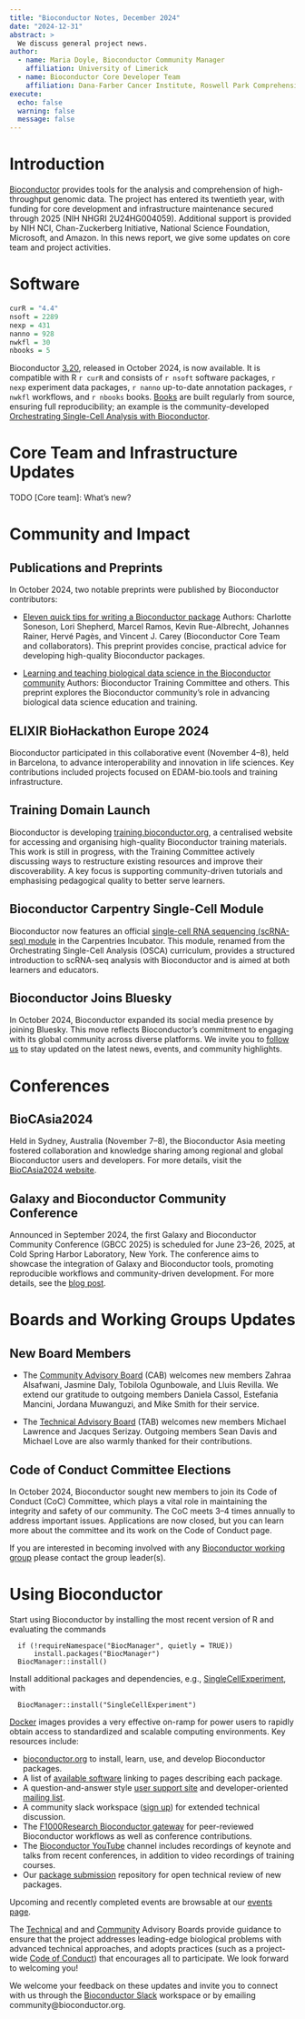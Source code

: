 ```yaml
---
title: "Bioconductor Notes, December 2024"
date: "2024-12-31"
abstract: >
  We discuss general project news.
author:
  - name: Maria Doyle, Bioconductor Community Manager
    affiliation: University of Limerick
  - name: Bioconductor Core Developer Team
    affiliation: Dana-Farber Cancer Institute, Roswell Park Comprehensive Cancer Center, City University of New York, Fred Hutchinson Cancer Research Center, Mass General Brigham
execute: 
  echo: false
  warning: false
  message: false
---
```



# Introduction 

[Bioconductor](https://bioconductor.org) provides
tools for the analysis and comprehension of high-throughput genomic
data.  The project has entered its twentieth year, with funding
for core development and infrastructure maintenance secured
through 2025 (NIH NHGRI 2U24HG004059).  Additional support is provided
by NIH NCI, Chan-Zuckerberg Initiative, National Science Foundation,
Microsoft, and Amazon. In this news report, we give some updates on 
core team and project activities.
 
# Software

```r
curR = "4.4"
nsoft = 2289
nexp = 431
nanno = 928
nwkfl = 30
nbooks = 5
```

Bioconductor [3.20](https://bioconductor.org/news/bioc_3_20_release/), released in October 2024, is now available. It is
compatible with R `r curR` and consists of `r nsoft` software packages, `r nexp`
experiment data packages, `r nanno` up-to-date annotation packages, `r nwkfl`
workflows, and `r nbooks` books. [Books](https://bioconductor.org/books/release/) are
built regularly from source, ensuring full reproducibility; an example is the
community-developed [Orchestrating Single-Cell Analysis with Bioconductor](https://bioconductor.org/books/release/OSCA/).


# Core Team and Infrastructure Updates

TODO [Core team]: What's new?


# Community and Impact

## Publications and Preprints

In October 2024, two notable preprints were published by Bioconductor contributors:

- [Eleven quick tips for writing a Bioconductor package](https://osf.io/preprints/osf/wxjky)
Authors: Charlotte Soneson, Lori Shepherd, Marcel Ramos, Kevin Rue-Albrecht, Johannes Rainer, Hervé Pagès, and Vincent J. Carey (Bioconductor Core Team and collaborators).
This preprint provides concise, practical advice for developing high-quality Bioconductor packages.

- [Learning and teaching biological data science in the Bioconductor community](https://arxiv.org/abs/2410.01351)
Authors: Bioconductor Training Committee and others.
This preprint explores the Bioconductor community’s role in advancing biological data science education and training.

## ELIXIR BioHackathon Europe 2024
Bioconductor participated in this collaborative event (November 4–8), held in Barcelona, to advance interoperability and innovation in life sciences. Key contributions included projects focused on EDAM-bio.tools and training infrastructure.

## Training Domain Launch

Bioconductor is developing [training.bioconductor.org](https://training.bioconductor.org/), a centralised website for accessing and organising high-quality Bioconductor training materials. This work is still in progress, with the Training Committee actively discussing ways to restructure existing resources and improve their discoverability. A key focus is supporting community-driven tutorials and emphasising pedagogical quality to better serve learners.

## Bioconductor Carpentry Single-Cell Module

Bioconductor now features an official [single-cell RNA sequencing (scRNA-seq) module](https://carpentries-incubator.github.io/bioc-scrnaseq/) in the Carpentries Incubator. This module, renamed from the Orchestrating Single-Cell Analysis (OSCA) curriculum, provides a structured introduction to scRNA-seq analysis with Bioconductor and is aimed at both learners and educators.

## Bioconductor Joins Bluesky

In October 2024, Bioconductor expanded its social media presence by joining Bluesky. This move reflects Bioconductor's commitment to engaging with its global community across diverse platforms. We invite you to [follow us](https://bsky.app/profile/bioconductor.bsky.social) to stay updated on the latest news, events, and community highlights.

# Conferences

## BioCAsia2024
Held in Sydney, Australia (November 7–8), the Bioconductor Asia meeting fostered collaboration and knowledge sharing among regional and global Bioconductor users and developers. For more details, visit the [BioCAsia2024 website](https://biocasia2024.bioconductor.org/).

## Galaxy and Bioconductor Community Conference
Announced in September 2024, the first Galaxy and Bioconductor Community Conference (GBCC 2025) is scheduled for June 23–26, 2025, at Cold Spring Harbor Laboratory, New York. The conference aims to showcase the integration of Galaxy and Bioconductor tools, promoting reproducible workflows and community-driven development. For more details, see the [blog post](https://blog.bioconductor.org/posts/2024-09-03-gbcc2025-announcement/).


# Boards and Working Groups Updates

## New Board Members

- The [Community Advisory Board](https://bioconductor.org/about/community-advisory-board/) (CAB) welcomes new members Zahraa Alsafwani, Jasmine Daly, Tobilola Ogunbowale, and Lluis Revilla. We extend our gratitude to outgoing members Daniela Cassol, Estefania Mancini, Jordana Muwanguzi, and Mike Smith for their service.

- The [Technical Advisory Board](https://bioconductor.org/about/technical-advisory-board/) (TAB) welcomes new members Michael Lawrence and Jacques Serizay. Outgoing members Sean Davis and Michael Love are also warmly thanked for their contributions.

## Code of Conduct Committee Elections

In October 2024, Bioconductor sought new members to join its Code of Conduct (CoC) Committee, which plays a vital role in maintaining the integrity and safety of our community. The CoC meets 3–4 times annually to address important issues. Applications are now closed, but you can learn more about the committee and its work on the Code of Conduct page.

If you are interested in becoming involved with any [Bioconductor working group](https://workinggroups.bioconductor.org/currently-active-working-groups-committees.html) please contact the group leader(s).


# Using Bioconductor

Start using
Bioconductor by installing the most recent version of R and evaluating
the commands
```
  if (!requireNamespace("BiocManager", quietly = TRUE))
      install.packages("BiocManager")
  BiocManager::install()
```

Install additional packages and dependencies,
e.g., [SingleCellExperiment](https://bioconductor.org/packages/SingleCellExperiment), with
```
  BiocManager::install("SingleCellExperiment")
```
[Docker](https://bioconductor.org/help/docker/)
images provides a very effective on-ramp for power users to rapidly
obtain access to standardized and scalable computing environments.
Key resources include:


- [bioconductor.org](https://bioconductor.org) to install,
  learn, use, and develop Bioconductor packages.
- A list of [available software](https://bioconductor.org/packages)
  linking to pages describing each package.
- A question-and-answer style
  [user support site](https://support.bioconductor.org) and
  developer-oriented [mailing list](https://stat.ethz.ch/mailman/listinfo/bioc-devel).
- A community slack workspace ([sign up](https://slack.bioconductor.org))
   for extended technical discussion.
- The [F1000Research Bioconductor gateway](https://f1000research.com/gateways/bioconductor)
for peer-reviewed Bioconductor workflows as well as conference contributions.
- The [Bioconductor YouTube](https://www.youtube.com/user/bioconductor)
     channel includes recordings of keynote and talks from recent 
     conferences, in addition to 
     video recordings of training courses. 
- Our [package submission](https://github.com/Bioconductor/Contributions)
  repository for open technical review of new packages.

Upcoming and recently completed events are browsable at our
[events page](https://bioconductor.org/help/events/).

The [Technical](https://bioconductor.org/about/technical-advisory-board/)
and and [Community](https://bioconductor.org/about/community-advisory-board/)
Advisory Boards provide guidance to ensure that the project addresses
leading-edge biological problems with advanced technical approaches,
and adopts practices (such as a
project-wide [Code of Conduct](https://bioconductor.org/about/code-of-conduct/))
that encourages all to participate. We look forward to
welcoming you!

We welcome your feedback on these updates and invite you to connect with us through the [Bioconductor Slack](https://slack.bioconductor.org) workspace or by emailing community@bioconductor.org.
